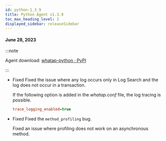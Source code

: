 ```yaml
---
id: python-1_3_9
title: Python Agent v1.3.9
toc_max_heading_level: 2
displayed_sidebar: releaseSidebar
---
```


#### June 28, 2023

:::note

Agent download: [whatap-python · PyPI](https://pypi.org/project/whatap-python/1.3.9/)

:::

- <Status>Fixed</Status> Fixed the issue where any log occurs only in <UI>Log Search</UI> and the log does not occur in a transaction.

  If the following option is added in the _whatap.conf_ file, the log tracing is possible.

  ```ini title='whtap.conf'
  trace_logging_enabled=true
  ```

- <Status>Fixed</Status> Fixed the <code>method_profiling</code> bug.

  Fixed an issue where profiling does not work on an asynchronous method.
